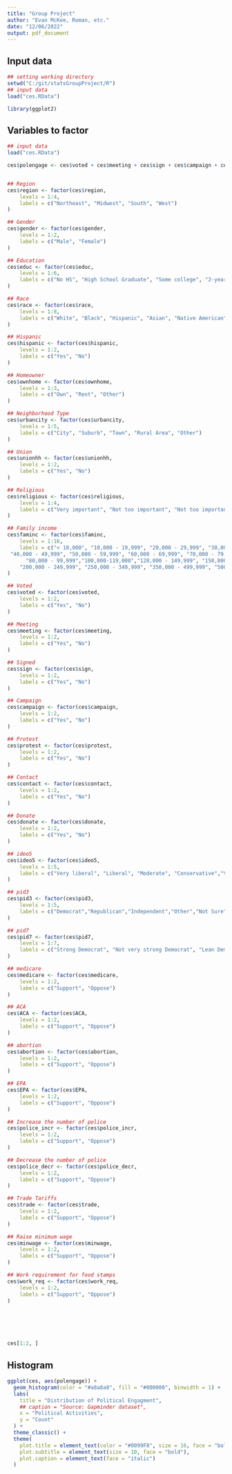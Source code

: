 ```yaml
---
title: "Group Project"
author: "Evan McKee, Roman, etc."
date: "12/06/2022"
output: pdf_document
---
```



## Input data
```r
## setting working directory
setwd("C:/git/statsGroupProject/R")
## input data
load("ces.RData")

library(ggplot2)
```


## Variables to factor
```r



## input data
load("ces.RData")

ces$polengage <- ces$voted + ces$meeting + ces$sign + ces$campaign + ces$protest + ces$contact + ces$donate


## Region
ces$region <- factor(ces$region,
    levels = 1:4,
    labels = c("Northeast", "Midwest", "South", "West")
)

## Gender
ces$gender <- factor(ces$gender,
    levels = 1:2,
    labels = c("Male", "Female")
)

## Education
ces$educ <- factor(ces$educ,
    levels = 1:6,
    labels = c("No HS", "High School Graduate", "Some college", "2-year degree", "4-year degree", "Post-grad")
)

## Race
ces$race <- factor(ces$race,
    levels = 1:8,
    labels = c("White", "Black", "Hispanic", "Asian", "Native American", "Middle Eastern", "Two or more races", "Other")
)

## Hispanic
ces$hispanic <- factor(ces$hispanic,
    levels = 1:2,
    labels = c("Yes", "No")
)

## Homeowner
ces$ownhome <- factor(ces$ownhome,
    levels = 1:3,
    labels = c("Own", "Rent", "Other")
)

## Neighborhood Type
ces$urbancity <- factor(ces$urbancity,
    levels = 1:5,
    labels = c("City", "Suburb", "Town", "Rural Area", "Other")
)

## Union
ces$unionhh <- factor(ces$unionhh,
    levels = 1:2,
    labels = c("Yes", "No")
)

## Religious
ces$religious <- factor(ces$religious,
    levels = 1:4,
    labels = c("Very important", "Not too important", "Not too important", "Not at all important")
)

## Family income
ces$faminc <- factor(ces$faminc,
    levels = 1:16,
    labels = c("< 10,000", "10,000 - 19,999", "20,000 - 29,999", "30,000 - 39,999",
 "40,000 - 49,999", "50,000 - 59,999", "60,000 - 69,999", "70,000 - 79,999",
      "80,000 - 99,999","100,000-119,000","120,000 - 149,999", "150,000 - 199,999",
    "200,000 - 249,999", "250,000 - 349,999", "350,000 - 499,999", "500,000 or more")
)

## Voted
ces$voted <- factor(ces$voted,
    levels = 1:2,
    labels = c("Yes", "No")
)

## Meeting
ces$meeting <- factor(ces$meeting,
    levels = 1:2,
    labels = c("Yes", "No")
)

## Signed
ces$sign <- factor(ces$sign,
    levels = 1:2,
    labels = c("Yes", "No")
)

## Campaign
ces$campaign <- factor(ces$campaign,
    levels = 1:2,
    labels = c("Yes", "No")
)

## Protest
ces$protest <- factor(ces$protest,
    levels = 1:2,
    labels = c("Yes", "No")
)

## Contact
ces$contact <- factor(ces$contact,
    levels = 1:2,
    labels = c("Yes", "No")
)

## Donate
ces$donate <- factor(ces$donate,
    levels = 1:2,
    labels = c("Yes", "No")
)

## ideo5
ces$ideo5 <- factor(ces$ideo5,
    levels = 1:5,
    labels = c("Very liberal", "Liberal", "Moderate", "Conservative","Very Conservative")
)

## pid3
ces$pid3 <- factor(ces$pid3,
    levels = 1:5,
    labels = c("Democrat","Republican","Independent","Other","Not Sure")
)

## pid7
ces$pid7 <- factor(ces$pid7,
    levels = 1:7,
    labels = c("Strong Democrat", "Not very strong Democrat", "Lean Democract", "Independent", "Lean Republican", "Not very strong Republican", "Strong Republican")
)

## medicare
ces$medicare <- factor(ces$medicare,
    levels = 1:2,
    labels = c("Support", "Oppose")
)

## ACA
ces$ACA <- factor(ces$ACA,
    levels = 1:2,
    labels = c("Support", "Oppose")
)

## abortion
ces$abortion <- factor(ces$abortion,
    levels = 1:2,
    labels = c("Support", "Oppose")
)

## EPA
ces$EPA <- factor(ces$EPA,
    levels = 1:2,
    labels = c("Support", "Oppose")
)

## Increase the number of police
ces$police_incr <- factor(ces$police_incr,
    levels = 1:2,
    labels = c("Support", "Oppose")
)

## Decrease the number of police
ces$police_decr <- factor(ces$police_decr,
    levels = 1:2,
    labels = c("Support", "Oppose")
)

## Trade Tariffs
ces$trade <- factor(ces$trade,
    levels = 1:2,
    labels = c("Support", "Oppose")
)

## Raise minimum wage
ces$minwage <- factor(ces$minwage,
    levels = 1:2,
    labels = c("Support", "Oppose")
)

## Work requirement for food stamps
ces$work_req <- factor(ces$work_req,
    levels = 1:2,
    labels = c("Support", "Oppose")
)






ces[1:2, ]
```



## Histogram
```r


ggplot(ces, aes(polengage)) +
  geom_histogram(color = "#a8a8a8", fill = "#000000", binwidth = 1) +
  labs(
    title = "Distribution of Political Engagment",
    ## caption = "Source: Gapminder dataset",
    x = "Political Activities",
    y = "Count"
  ) +
  theme_classic() +
  theme(
    plot.title = element_text(color = "#0099F8", size = 16, face = "bold"),
    plot.subtitle = element_text(size = 10, face = "bold"),
    plot.caption = element_text(face = "italic")
  )


```


